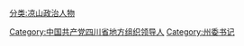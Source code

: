 [[分类:凉山政治人物|分类:凉山政治人物]]
[[Category:中国共产党四川省地方组织领导人|Category:中国共产党四川省地方组织领导人]]
[[Category:州委书记|Category:州委书记]]